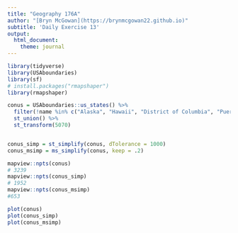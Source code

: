 ```yaml
---
title: "Geography 176A"
author: "[Bryn McGowan](https://brynmcgowan22.github.io)"
subtitle: 'Daily Exercise 13'
output:
  html_document:
    theme: journal
---
```


```r
library(tidyverse)
library(USAboundaries)
library(sf)
# install.packages("rmapshaper")
library(rmapshaper)

conus = USAboundaries::us_states() %>% 
  filter(!name %in% c("Alaska", "Hawaii", "District of Columbia", "Puerto Rico")) %>% 
  st_union() %>% 
  st_transform(5070)


conus_simp = st_simplify(conus, dTolerance = 1000)
conus_msimp = ms_simplify(conus, keep = .2)

mapview::npts(conus)
# 3239
mapview::npts(conus_simp)
# 1952
mapview::npts(conus_msimp)
#653

plot(conus)
plot(conus_simp)
plot(conus_msimp)
```
